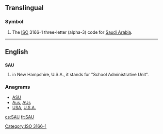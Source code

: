 ==Translingual==

===Symbol===
{{head|mul|symbol}}
# The [[ISO]] 3166-1 three-letter (alpha-3) code for [[Saudi Arabia]].

[[Category:ISO 3166-1]]
----
==English==

==={{initialism}}===
'''SAU'''

# in New Hampshire, U.S.A., it stands for "School Administrative Unit".

===Anagrams===
* [[ASU#English|ASU]] 
* [[Aus#English|Aus]], [[AUs#English|AUs]]
* [[USA#English|USA]], [[U.S.A.#English|U.S.A.]]

[[cs:SAU]]
[[fr:SAU]]